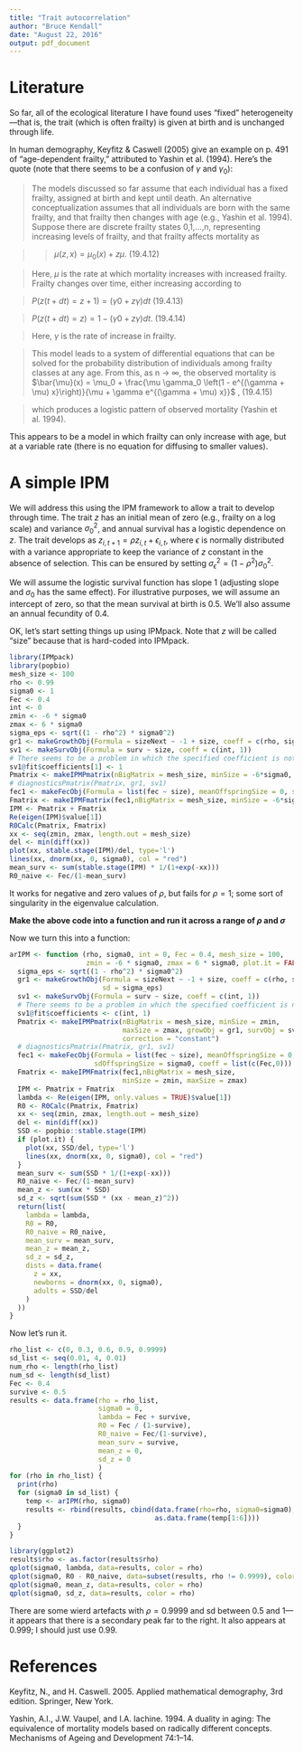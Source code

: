 ```yaml
---
title: "Trait autocorrelation"
author: "Bruce Kendall"
date: "August 22, 2016"
output: pdf_document
---
```


# Literature
So far, all of the ecological literature I have found uses "fixed" heterogeneity---that is, the trait (which is often frailty) is given at birth and is unchanged through life.

In human demography, Keyfitz & Caswell (2005) give an example on p. 491 of "age-dependent frailty," attributed to Yashin et al. (1994). Here's the quote (note that there seems to be a confusion of $\gamma$ and $\gamma_0$):

> The models discussed so far assume that each individual has a fixed frailty, assigned at birth and kept until death. An alternative conceptualization assumes that all individuals are born with the same frailty, and that frailty then changes with age (e.g., Yashin et al. 1994). Suppose there are discrete frailty states 0,1,...,n, representing increasing levels of frailty, and that frailty affects mortality as

>> $\mu(z, x) = \mu_0(x) + z\mu$. (19.4.12) 

> Here, $\mu$ is the rate at which mortality increases with increased frailty. Frailty
changes over time, either increasing according to 

> $P(z(t+dt)=z+1)=(\gamma0 +z\gamma)dt$ (19.4.13)

> $P(z(t+dt)=z)=1-(\gamma0 +z\gamma)dt$. (19.4.14)

> Here, $\gamma$ is the rate of increase in frailty.

> This model leads to a system of differential equations that can be solved
for the probability distribution of individuals among frailty classes at any age. From this, as n → $\infty$, the observed mortality is
$\bar{\mu}(x) = \mu_0 + \frac{\mu \gamma_0 \left(1 - e^{(\gamma + \mu) x}\right)}{\mu + \gamma e^{(\gamma + \mu) x}}$ , (19.4.15)

> which produces a logistic pattern of observed mortality (Yashin et al. 1994).

This appears to be a model in which frailty can only increase with age, but at a variable rate (there is no equation for diffusing to smaller values).

# A simple IPM
We will address this using the IPM framework to allow a trait to develop through time. The trait $z$ has an initial mean of zero (e.g., frailty on a log scale) and variance $\sigma_0^2$, and annual survival has a logistic dependence on $z$. The trait develops as $z_{i,t+1} = \rho z_{i,t} + \epsilon_{i,t}$, where $\epsilon$ is normally distributed with a variance appropriate to keep the variance of $z$ constant in the absence of selection. This can be ensured by setting $\sigma^2_{\epsilon} = \left(1 - \rho^2 \right) \sigma^2_0$.

We will assume the logistic survival function has slope 1 (adjusting slope and $\sigma_0$ has the same effect). For illustrative purposes, we will assume an intercept of zero, so that the mean survival at birth is 0.5. We'll also assume an annual fecundity of 0.4.

OK, let's start setting things up using IPMpack. Note that $z$ will be called "size" because that is hard-coded into IPMpack.
```r
library(IPMpack)
library(popbio)
mesh_size <- 100
rho <- 0.99
sigma0 <- 1
Fec <- 0.4
int <- 0
zmin <- -6 * sigma0
zmax <- 6 * sigma0
sigma_eps <- sqrt((1 - rho^2) * sigma0^2)
gr1 <- makeGrowthObj(Formula = sizeNext ~ -1 + size, coeff = c(rho, sigma_eps), sd = sigma_eps)
sv1 <- makeSurvObj(Formula = surv ~ size, coeff = c(int, 1))
# There seems to be a problem in which the specified coefficient is not reliably assigned
sv1@fit$coefficients[1] <- 1
Pmatrix <- makeIPMPmatrix(nBigMatrix = mesh_size, minSize = -6*sigma0, maxSize = 6*sigma0, growObj = gr1, survObj = sv1, correction = "constant")
# diagnosticsPmatrix(Pmatrix, gr1, sv1)
fec1 <- makeFecObj(Formula = list(fec ~ size), meanOffspringSize = 0, sdOffspringSize = sigma0, coeff = list(c(Fec,0)))
Fmatrix <- makeIPMFmatrix(fec1,nBigMatrix = mesh_size, minSize = -6*sigma0, maxSize = 6*sigma0)
IPM <- Pmatrix + Fmatrix
Re(eigen(IPM)$value[1])
R0Calc(Pmatrix, Fmatrix)
xx <- seq(zmin, zmax, length.out = mesh_size)
del <- min(diff(xx))
plot(xx, stable.stage(IPM)/del, type='l')
lines(xx, dnorm(xx, 0, sigma0), col = "red")
mean_surv <- sum(stable.stage(IPM) * 1/(1+exp(-xx)))
R0_naive <- Fec/(1-mean_surv)
```
It works for negative and zero values of $\rho$, but fails for $\rho = 1$; some sort of singularity in the eigenvalue calculation.


**Make the above code into a function and run it across a range of $\rho$ and $\sigma$**

Now we turn this into a function:
```r
arIPM <- function (rho, sigma0, int = 0, Fec = 0.4, mesh_size = 100, 
                   zmin = -6 * sigma0, zmax = 6 * sigma0, plot.it = FALSE) {
  sigma_eps <- sqrt((1 - rho^2) * sigma0^2)
  gr1 <- makeGrowthObj(Formula = sizeNext ~ -1 + size, coeff = c(rho, sigma_eps), 
                       sd = sigma_eps)
  sv1 <- makeSurvObj(Formula = surv ~ size, coeff = c(int, 1))
  # There seems to be a problem in which the specified coefficient is not reliably assigned
  sv1@fit$coefficients <- c(int, 1)
  Pmatrix <- makeIPMPmatrix(nBigMatrix = mesh_size, minSize = zmin, 
                            maxSize = zmax, growObj = gr1, survObj = sv1, 
                            correction = "constant")
  # diagnosticsPmatrix(Pmatrix, gr1, sv1)
  fec1 <- makeFecObj(Formula = list(fec ~ size), meanOffspringSize = 0, 
                     sdOffspringSize = sigma0, coeff = list(c(Fec,0)))
  Fmatrix <- makeIPMFmatrix(fec1,nBigMatrix = mesh_size, 
                            minSize = zmin, maxSize = zmax)
  IPM <- Pmatrix + Fmatrix
  lambda <- Re(eigen(IPM, only.values = TRUE)$value[1])
  R0 <- R0Calc(Pmatrix, Fmatrix)
  xx <- seq(zmin, zmax, length.out = mesh_size)
  del <- min(diff(xx))
  SSD <- popbio::stable.stage(IPM)
  if (plot.it) {
    plot(xx, SSD/del, type='l')
    lines(xx, dnorm(xx, 0, sigma0), col = "red")
  }
  mean_surv <- sum(SSD * 1/(1+exp(-xx)))
  R0_naive <- Fec/(1-mean_surv)
  mean_z <- sum(xx * SSD)
  sd_z <- sqrt(sum(SSD * (xx - mean_z)^2))
  return(list(
    lambda = lambda,
    R0 = R0,
    R0_naive = R0_naive,
    mean_surv = mean_surv,
    mean_z = mean_z,
    sd_z = sd_z,
    dists = data.frame(
      z = xx,
      newborns = dnorm(xx, 0, sigma0),
      adults = SSD/del
    )
  ))
}
```
Now let's run it.

```r
rho_list <- c(0, 0.3, 0.6, 0.9, 0.9999)
sd_list <- seq(0.01, 4, 0.01)
num_rho <- length(rho_list)
num_sd <- length(sd_list)
Fec <- 0.4
survive <- 0.5
results <- data.frame(rho = rho_list,
                      sigma0 = 0,
                      lambda = Fec + survive,
                      R0 = Fec / (1-survive),
                      R0_naive = Fec/(1-survive),
                      mean_surv = survive,
                      mean_z = 0,
                      sd_z = 0
                      )
for (rho in rho_list) {
  print(rho)
  for (sigma0 in sd_list) {
    temp <- arIPM(rho, sigma0)
    results <- rbind(results, cbind(data.frame(rho=rho, sigma0=sigma0),
                                    as.data.frame(temp[1:6])))
  }
}
```

```r
library(ggplot2)
results$rho <- as.factor(results$rho)
qplot(sigma0, lambda, data=results, color = rho)
qplot(sigma0, R0 - R0_naive, data=subset(results, rho != 0.9999), color = rho)
qplot(sigma0, mean_z, data=results, color = rho)
qplot(sigma0, sd_z, data=results, color = rho)
```
There are some wierd artefacts with $\rho=0.9999$ and sd between 0.5 and 1---it appears that there is a secondary peak far to the right. It also appears at 0.999; I should just use 0.99.

# References
Keyfitz, N., and H. Caswell. 2005. Applied mathematical demography, 3rd edition. Springer, New York.

Yashin, A.I., J.W. Vaupel, and I.A. Iachine. 1994. A duality in aging: The equivalence of mortality models based on radically different concepts. Mechanisms of Ageing and Development 74:1–14.
